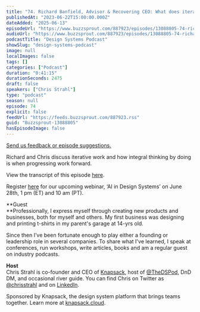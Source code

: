 ```yaml
---
title: "74. Richard Banfield, Advisor & Recovering CEO: What does iterative work look like in design systems?"
publishedAt: "2023-06-22T15:00:00.000Z"
dateAdded: "2025-06-13"
episodeUrl: "https://www.buzzsprout.com/887923/episodes/13088805-74-richard-banfield-advisor-recovering-ceo-what-does-iterative-work-look-like-in-design-systems.mp3"
audioUrl: "https://www.buzzsprout.com/887923/episodes/13088805-74-richard-banfield-advisor-recovering-ceo-what-does-iterative-work-look-like-in-design-systems.mp3"
podcastTitle: "Design Systems Podcast"
showSlug: "design-systems-podcast"
image: null
localImages: false
tags: []
categories: ["Podcast"]
duration: "0:41:15"
durationSeconds: 2475
draft: false
speakers: ["Chris Strahl"]
type: "podcast"
season: null
episode: 74
explicit: false
feedUrl: "https://feeds.buzzsprout.com/887923.rss"
guid: "Buzzsprout-13088805"
hasEpisodeImage: false
---
```

[Send us feedback or episode suggestions.](https://www.buzzsprout.com/twilio/text_messages/887923/open_sms)

Richard and Chris discuss iterative work and how integral thinking by doing is when progressing work forward.   
  
View the transcript of this episode [here](https://docs.google.com/document/d/1a5KB1JJmZXK5Gb3mwdZtkk1n3T2IFqHX/edit).  
  
Register [here](https://knapsack-cloud.zoom.us/webinar/register/WN_kNYeU6p1TWmlMbdA8sVexA) for our upcoming webinar, ‘AI in Design Systems’ on June 28th, 1 pm (ET) and 10 am (PT).  
  
**Guest  
**Professionally, I express myself through creating new products and businesses, both for myself and others. My first business was designing and printing t-shirts in my parent's garage at 14-yrs old.  
  
Since then I’ve been fortunate enough to play either a founding or leadership role in several companies. To share what I've learned, I speak at conferences, run workshops, write articles, books and am a regular guest on industry podcasts.  
  
**Host**  
Chris Strahl is co-founder and CEO of [Knapsack](https://www.knapsack.cloud/), host of [@TheDSPod](https://twitter.com/thedspod), DnD DM, and occasional river guide. You can find Chris on Twitter as [@chrisstrahl](https://twitter.com/chrisstrahl) and on [LinkedIn](https://www.linkedin.com/in/chrisstrahl/).  
  
Sponsored by Knapsack, the design system platform that brings teams together. Learn more at [knapsack.cloud](https://www.knapsack.cloud/?utm_source=podcast).
